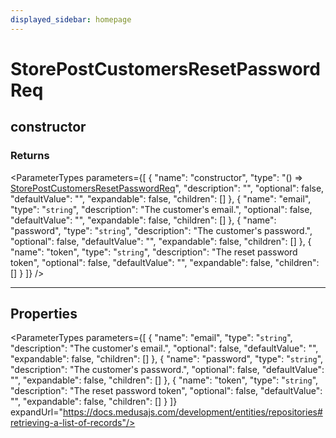 ```yaml
---
displayed_sidebar: homepage
---
```



# StorePostCustomersResetPasswordReq

## constructor

### Returns

<ParameterTypes parameters={[
  {
    "name": "constructor",
    "type": "() => [StorePostCustomersResetPasswordReq](medusa.StorePostCustomersResetPasswordReq.mdx)",
    "description": "",
    "optional": false,
    "defaultValue": "",
    "expandable": false,
    "children": []
  },
  {
    "name": "email",
    "type": "`string`",
    "description": "The customer's email.",
    "optional": false,
    "defaultValue": "",
    "expandable": false,
    "children": []
  },
  {
    "name": "password",
    "type": "`string`",
    "description": "The customer's password.",
    "optional": false,
    "defaultValue": "",
    "expandable": false,
    "children": []
  },
  {
    "name": "token",
    "type": "`string`",
    "description": "The reset password token",
    "optional": false,
    "defaultValue": "",
    "expandable": false,
    "children": []
  }
]} />

___

## Properties

<ParameterTypes parameters={[
  {
    "name": "email",
    "type": "`string`",
    "description": "The customer's email.",
    "optional": false,
    "defaultValue": "",
    "expandable": false,
    "children": []
  },
  {
    "name": "password",
    "type": "`string`",
    "description": "The customer's password.",
    "optional": false,
    "defaultValue": "",
    "expandable": false,
    "children": []
  },
  {
    "name": "token",
    "type": "`string`",
    "description": "The reset password token",
    "optional": false,
    "defaultValue": "",
    "expandable": false,
    "children": []
  }
]} expandUrl="https://docs.medusajs.com/development/entities/repositories#retrieving-a-list-of-records"/>
